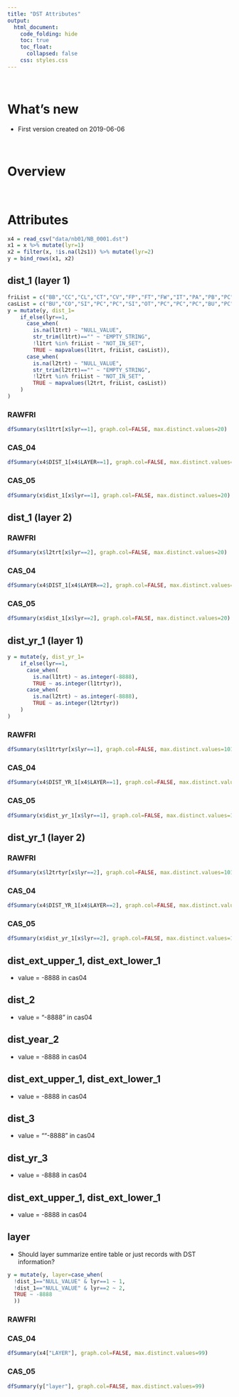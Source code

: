 ```yaml
---  
title: "DST Attributes"
output:  
  html_document:  
    code_folding: hide
    toc: true
    toc_float:
      collapsed: false
    css: styles.css
---  
```


<br>

# What's new

  * First version created on 2019-06-06

<br>

# Overview

<br>

# Attributes

```r
x4 = read_csv("data/nb01/NB_0001.dst")
x1 = x %>% mutate(lyr=1)
x2 = filter(x, !is.na(l2s1)) %>% mutate(lyr=2)
y = bind_rows(x1, x2)
```

## dist_1 (layer 1) {.tabset}

```r
friList = c("BB","CC","CL","CT","CV","FP","FT","FW","IT","PA","PB","PC","PL","PT","RC","RR","SA","SC","SH","SR","ST","TI","TP")
casList = c("BU","CO","SI","PC","PC","SI","OT","PC","PC","PC","BU","PC","SI","OT","PC","OT","PC","PC","PC","PC","PC","SI","PC")
y = mutate(y, dist_1=
    if_else(lyr==1,
      case_when(
        is.na(l1trt) ~ "NULL_VALUE",
        str_trim(l1trt)=="" ~ "EMPTY_STRING",
        !l1trt %in% friList ~ "NOT_IN_SET",
        TRUE ~ mapvalues(l1trt, friList, casList)),
      case_when(
        is.na(l2trt) ~ "NULL_VALUE",
        str_trim(l2trt)=="" ~ "EMPTY_STRING",
        !l2trt %in% friList ~ "NOT_IN_SET",
        TRUE ~ mapvalues(l2trt, friList, casList))
    )
)      
```

### RAWFRI
```r
dfSummary(x$l1trt[x$lyr==1], graph.col=FALSE, max.distinct.values=20)
```

### CAS_04
```r
dfSummary(x4$DIST_1[x4$LAYER==1], graph.col=FALSE, max.distinct.values=20)
```

### CAS_05
```r
dfSummary(x$dist_1[x$lyr==1], graph.col=FALSE, max.distinct.values=20)
```

## dist_1 (layer 2) {.tabset}

### RAWFRI
```r
dfSummary(x$l2trt[x$lyr==2], graph.col=FALSE, max.distinct.values=20)
```

### CAS_04
```r
dfSummary(x4$DIST_1[x4$LAYER==2], graph.col=FALSE, max.distinct.values=20)
```

### CAS_05
```r
dfSummary(x$dist_1[x$lyr==2], graph.col=FALSE, max.distinct.values=20)
```

## dist_yr_1 (layer 1) {.tabset}

```r
y = mutate(y, dist_yr_1=
    if_else(lyr==1,
      case_when(
        is.na(l1trt) ~ as.integer(-8888),
        TRUE ~ as.integer(l1trtyr)),
      case_when(
        is.na(l2trt) ~ as.integer(-8888),
        TRUE ~ as.integer(l2trtyr))
    )
)
```

### RAWFRI
```r
dfSummary(x$l1trtyr[x$lyr==1], graph.col=FALSE, max.distinct.values=101)
```

### CAS_04
```r
dfSummary(x4$DIST_YR_1[x4$LAYER==1], graph.col=FALSE, max.distinct.values=101)
```

### CAS_05
```r
dfSummary(x$dist_yr_1[x$lyr==1], graph.col=FALSE, max.distinct.values=101)
```

## dist_yr_1 (layer 2) {.tabset}

### RAWFRI
```r
dfSummary(x$l2trtyr[x$lyr==2], graph.col=FALSE, max.distinct.values=101)
```

### CAS_04
```r
dfSummary(x4$DIST_YR_1[x4$LAYER==2], graph.col=FALSE, max.distinct.values=101)
```

### CAS_05
```r
dfSummary(x$dist_yr_1[x$lyr==2], graph.col=FALSE, max.distinct.values=101)
```

## dist_ext_upper_1, dist_ext_lower_1 {.tabset}

  * value = -8888 in cas04

## dist_2 {.tabset}

* value = "-8888" in cas04

## dist_year_2 {.tabset}

* value = -8888 in cas04

## dist_ext_upper_1, dist_ext_lower_1 {.tabset}

* value = -8888 in cas04

## dist_3 {.tabset}

* value = ""-8888" in cas04

## dist_yr_3 {.tabset}

* value = -8888 in cas04

## dist_ext_upper_1, dist_ext_lower_1 {.tabset}

* value = -8888 in cas04

## layer {.tabset}

  * Should layer summarize entire table or just records with DST information?

```r
y = mutate(y, layer=case_when(
  !dist_1=="NULL_VALUE" & lyr==1 ~ 1,
  !dist_1=="NULL_VALUE" & lyr==2 ~ 2,
  TRUE ~ -8888
  ))
```

### RAWFRI

### CAS_04

```r
dfSummary(x4["LAYER"], graph.col=FALSE, max.distinct.values=99)
```

### CAS_05

```r
dfSummary(y["layer"], graph.col=FALSE, max.distinct.values=99)
```

